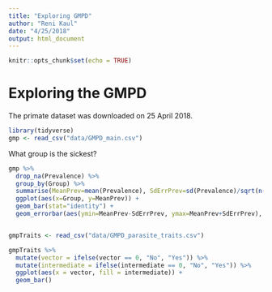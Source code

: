 ```yaml
---
title: "Exploring GMPD"
author: "Reni Kaul"
date: "4/25/2018"
output: html_document
---
```


```r
knitr::opts_chunk$set(echo = TRUE)
```

# Exploring the GMPD

The primate dataset was downloaded on 25 April 2018. 

```r
library(tidyverse)
gmp <- read_csv("data/GMPD_main.csv")
```


What group is the sickest? 

```r

gmp %>%
  drop_na(Prevalence) %>%
  group_by(Group) %>%
  summarise(MeanPrev=mean(Prevalence), SdErrPrev=sd(Prevalence)/sqrt(n())) %>%
  ggplot(aes(x=Group, y=MeanPrev)) +
  geom_bar(stat="identity") +
  geom_errorbar(aes(ymin=MeanPrev-SdErrPrev, ymax=MeanPrev+SdErrPrev), width=0.2)



```


```r
gmpTraits <- read_csv("data/GMPD_parasite_traits.csv")

gmpTraits %>%
  mutate(vector = ifelse(vector == 0, "No", "Yes")) %>%
  mutate(intermediate = ifelse(intermediate == 0, "No", "Yes")) %>%
  ggplot(aes(x = vector, fill = intermediate)) +
  geom_bar()


```